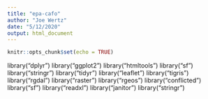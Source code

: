 ```yaml
---
title: "epa-cafo"
author: "Joe Wertz"
date: "5/12/2020"
output: html_document
---
```


```r
knitr::opts_chunk$set(echo = TRUE)
```

library("dplyr")
library("ggplot2")
library("htmltools")
library("sf")
library("stringr")
library("tidyr")
library("leaflet")
library("tigris")
library("rgdal")
library("raster")
library("rgeos")
library("conflicted")
library("sf")
library("readxl")
library("janitor")
library("stringr")